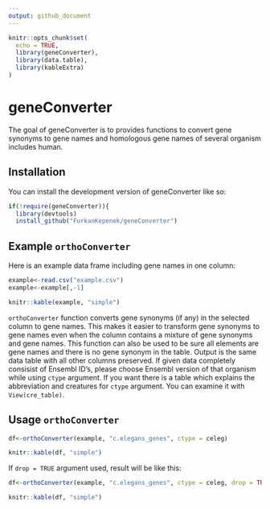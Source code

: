 ```yaml
---
output: github_document
---
```


<!-- README.md is generated from README.Rmd. Please edit that file -->

```r
knitr::opts_chunk$set(
  echo = TRUE,
  library(geneConverter),
  library(data.table),
  library(kableExtra)
)
```

# geneConverter

<!-- badges: start -->
<!-- badges: end -->

The goal of geneConverter is to provides functions to convert gene synonyms to gene names and homologous gene 
names of several organism includes human.

## Installation

You can install the development version of geneConverter like so:

``` r
if(!require(geneConverter)){
  library(devtools)
  install_github("FurkanKepenek/geneConverter")
```

## Example `orthoConverter`

Here is an example data frame including gene names in one column:

```r
example<-read.csv("example.csv")
example<-example[,-1]
```


```r
knitr::kable(example, "simple")
```



`orthoConverter` function converts gene synonyms (if any) in the selected column to gene names. This makes it easier to transform gene synonyms to gene names even when the column contains a mixture of gene synonyms and gene names. This function can also be used to be sure all elements are gene names and there is no gene synonym in the table.
Output is the same data table with all other columns preserved. If given data completely consisist of Ensembl ID's, please choose Ensembl version of that organism while using `ctype` argument. If you want there is a table which explains the abbreviation and creatures for `ctype` argument. You can examine it with `View(cre_table)`.


## Usage `orthoConverter`

```r
df<-orthoConverter(example, "c.elegans_genes", ctype = celeg)
```

```r
knitr::kable(df, "simple")
```


If `drop = TRUE` argument used, result will be like this: 

```r
df<-orthoConverter(example, "c.elegans_genes", ctype = celeg, drop = TRUE)
```

```r
knitr::kable(df, "simple")
```


